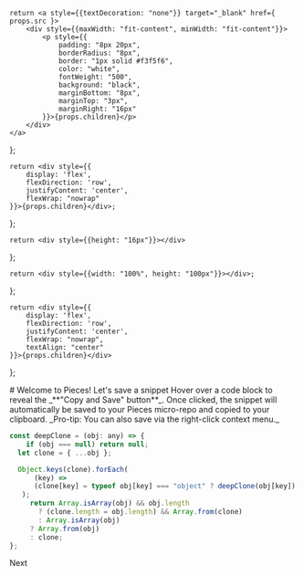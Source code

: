     return <a style={{textDecoration: "none"}} target="_blank" href={ props.src }>
        <div style={{maxWidth: "fit-content", minWidth: "fit-content"}}>
            <p style={{
                padding: "8px 20px",
                borderRadius: "8px",
                border: "1px solid #f3f5f6",
                color: "white",
                fontWeight: "500",
                background: "black",
                marginBottom: "8px",
                marginTop: "3px",
                marginRight: "16px"
            }}>{props.children}</p>
        </div>
    </a>
};

    return <div style={{
        display: 'flex',
        flexDirection: 'row',
        justifyContent: 'center',
        flexWrap: "nowrap"
    }}>{props.children}</div>;

};

    return <div style={{height: "16px"}}></div>
};

    return <div style={{width: "100%", height: "100px"}}></div>;
};

    return <div style={{
        display: 'flex',
        flexDirection: 'row',
        justifyContent: 'center',
        flexWrap: "nowrap",
        textAlign: "center"
    }}>{props.children}</div>
};

<HeaderSpacer></HeaderSpacer>

<CenterFlexRow>
    # Welcome to Pieces! Let's save a snippet
</CenterFlexRow>

<CenterFlexRow>
    Hover over a code block to reveal the _**"Copy and Save" button**_. Once clicked, the snippet will automatically be saved to your Pieces micro-repo and copied to your clipboard.
</CenterFlexRow>

<CenterFlexRow>
    _Pro-tip: You can also save via the right-click context menu._
</CenterFlexRow>



```javascript
const deepClone = (obj: any) => {
	if (obj === null) return null;
  let clone = { ...obj };

  Object.keys(clone).forEach(
	  (key) =>
      (clone[key] = typeof obj[key] === "object" ? deepClone(obj[key]) : obj[key])
   );
	 return Array.isArray(obj) && obj.length
	   ? (clone.length = obj.length) && Array.from(clone)
	   : Array.isArray(obj)
     ? Array.from(obj)
     : clone;
};
```

<GridFlexRowCenter>
    <InstallButton src={"https://code.pieces.app/onboarding/chrome/location"}>Next</InstallButton>
</GridFlexRowCenter>

<Spacer></Spacer>

